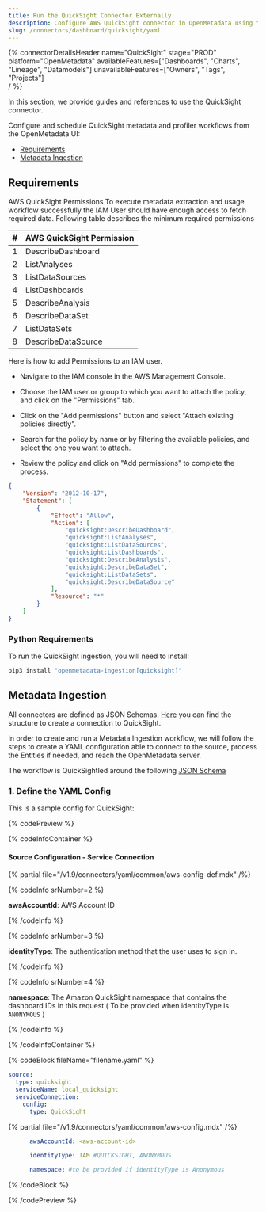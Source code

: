```yaml
---
title: Run the QuickSight Connector Externally
description: Configure AWS QuickSight connector in OpenMetadata using YAML. Step-by-step setup guide for dashboard metadata ingestion and integration.
slug: /connectors/dashboard/quicksight/yaml
---
```












{% connectorDetailsHeader
  name="QuickSight"
  stage="PROD"
  platform="OpenMetadata"
  availableFeatures=["Dashboards", "Charts", "Lineage", "Datamodels"]
  unavailableFeatures=["Owners", "Tags", "Projects"]  
/ %}

In this section, we provide guides and references to use the QuickSight connector.

Configure and schedule QuickSight metadata and profiler workflows from the OpenMetadata UI:

- [Requirements](#requirements)
- [Metadata Ingestion](#metadata-ingestion)

<ExternalIngestionDeployment />

## Requirements

AWS QuickSight Permissions
To execute metadata extraction and usage workflow successfully the IAM User should have enough access to fetch required data. Following table describes the minimum required permissions

| # | AWS QuickSight Permission |
| :---------- | :---------- |
| 1 | DescribeDashboard |
| 2 | ListAnalyses |
| 3 | ListDataSources |
| 4 | ListDashboards |
| 5 | DescribeAnalysis |
| 6 | DescribeDataSet |
| 7 | ListDataSets |
| 8 | DescribeDataSource |

Here is how to add Permissions to an IAM user.

- Navigate to the IAM console in the AWS Management Console.

- Choose the IAM user or group to which you want to attach the policy, and click on the "Permissions" tab.

- Click on the "Add permissions" button and select "Attach existing policies directly".

- Search for the policy by name or by filtering the available policies, and select the one you want to attach.

- Review the policy and click on "Add permissions" to complete the process.

```json
{
    "Version": "2012-10-17",
    "Statement": [
        {
            "Effect": "Allow",
            "Action": [
                "quicksight:DescribeDashboard",
                "quicksight:ListAnalyses",
                "quicksight:ListDataSources",
                "quicksight:ListDashboards",
                "quicksight:DescribeAnalysis",
                "quicksight:DescribeDataSet",
                "quicksight:ListDataSets",
                "quicksight:DescribeDataSource"
            ],
            "Resource": "*"
        }
    ]
}
```

### Python Requirements

<PythonRequirements />

To run the QuickSight ingestion, you will need to install:

```bash
pip3 install "openmetadata-ingestion[quicksight]"
```

## Metadata Ingestion

All connectors are defined as JSON Schemas.
[Here](https://github.com/open-metadata/OpenMetadata/blob/main/openmetadata-spec/src/main/resources/json/schema/entity/services/connections/dashboard/quickSightConnection.json)
you can find the structure to create a connection to QuickSight.

In order to create and run a Metadata Ingestion workflow, we will follow
the steps to create a YAML configuration able to connect to the source,
process the Entities if needed, and reach the OpenMetadata server.

The workflow is QuickSightled around the following
[JSON Schema](https://github.com/open-metadata/OpenMetadata/blob/main/openmetadata-spec/src/main/resources/json/schema/metadataIngestion/workflow.json)

### 1. Define the YAML Config

This is a sample config for QuickSight:

{% codePreview %}

{% codeInfoContainer %}

#### Source Configuration - Service Connection

{% partial file="/v1.9/connectors/yaml/common/aws-config-def.mdx" /%}

{% codeInfo srNumber=2 %}

**awsAccountId**: AWS Account ID

{% /codeInfo %}

{% codeInfo srNumber=3 %}

**identityType**: The authentication method that the user uses to sign in.

{% /codeInfo %}

{% codeInfo srNumber=4 %}

**namespace**: The Amazon QuickSight namespace that contains the dashboard IDs in this request ( To be provided when identityType is `ANONYMOUS` )

{% /codeInfo %}

<SourceConfigDef />

<IngestionSinkDef />

<WorkflowConfigDef />

{% /codeInfoContainer %}

{% codeBlock fileName="filename.yaml" %}

```yaml {% isCodeBlock=true %}
source:
  type: quicksight
  serviceName: local_quicksight
  serviceConnection:
    config:
      type: QuickSight
```

{% partial file="/v1.9/connectors/yaml/common/aws-config.mdx" /%}

```yaml {% srNumber=2 %}
      awsAccountId: <aws-account-id>
```
```yaml {% srNumber=3 %}
      identityType: IAM #QUICKSIGHT, ANONYMOUS
```
```yaml {% srNumber=4 %}
      namespace: #to be provided if identityType is Anonymous
```

<SourceConfig />

<IngestionSink />

<WorkflowConfig />

{% /codeBlock %}

{% /codePreview %}

<IngestionCli />
